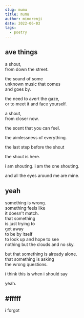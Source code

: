 ```yaml
---
slug: mumu
title: mumu
author: minorenji
date: 2022-06-03
tags:
  - poetry
---
```



## ave things

a shout,  
from down the street.  

the sound of some  
unknown music that comes  
and goes by.  

the need to avert the gaze,  
or to meet it and face yourself.  

a shout,  
from closer now.  

the scent that you can feel.  

the aimlessness of everything.  

the last step before the shout  

the shout is here.

i am shouting. i am the one shouting.  

and all the eyes around me are mine.

## yeah

something is wrong.  
something feels like  
it doesn't match.  
that something  
is just trying to  
get away  
to be by itself  
to look up and hope to see  
nothing but the clouds and no sky.  

but that something is already alone.  
that something is asking  
the wrong questions.  

i think this is when i should say  

yeah.

## #fffff

i forgot